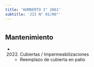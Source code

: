 ```yaml
---
title: 'HUMBERTO I° 2861'
subtitle: 'JII N° 01/06°'
---
```


#


## Mantenimiento

*  (2022) Cubiertas / Impermeabilizaciones 
    + Reemplazo de cubierta en patio



